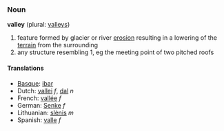 ===Noun===
'''valley''' (plural: [[valleys]])

#feature formed by glacier or river [[erosion]] resulting in a lowering of the [[terrain]] from the surrounding
#any structure resembling 1, eg the meeting point of two pitched roofs

====Translations====
*[[Basque]]: [[ibar]]
*Dutch: [[vallei]] ''f'', [[dal]] ''n''
*French: [[vallée]] ''f''
*German: [[Senke]] ''f''
*Lithuanian: [[slėnis]] ''m''
*Spanish: [[valle]] ''f''
